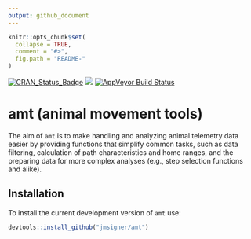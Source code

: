 ```yaml
---
output: github_document
---
```


<!-- README.md is generated from README.Rmd. Please edit that file -->

```r
knitr::opts_chunk$set(
  collapse = TRUE,
  comment = "#>",
  fig.path = "README-"
)
```

[![CRAN\_Status\_Badge](http://www.r-pkg.org/badges/version/amt)](https://cran.r-project.org/package=amt) 
[![](https://cranlogs.r-pkg.org/badges/amt)](https://cran.r-project.org/package=amt)
[![AppVeyor Build Status](https://ci.appveyor.com/api/projects/status/github/jmsigner/amt?branch=master&svg=true)](https://ci.appveyor.com/project/jmsigner/amt)



# amt (animal movement tools)

The aim of `amt` is to make handling and analyzing animal telemetry data easier by providing functions that simplify common tasks, such as data filtering, calculation of path characteristics and home ranges, and the preparing data for more complex analyses (e.g., step selection functions and alike).


## Installation

To install the current development version of `amt` use:

```r
devtools::install_github("jmsigner/amt")

```




